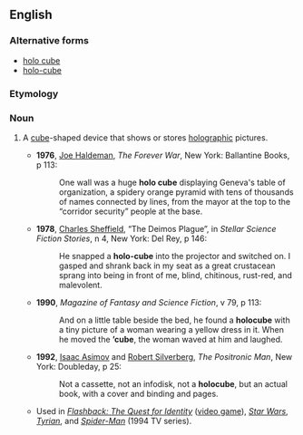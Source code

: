 ==English==

===Alternative forms===
* [[holo cube]]
* [[holo-cube]]

===Etymology===
{{prefix|holo|cube|lang=en}}

===Noun===
{{en-noun}}

# {{context|science fiction|lang=en}} A [[cube]]-shaped device that shows or stores [[holographic]] pictures.
#* '''1976''', [[w:Joe Haldeman|Joe Haldeman]], ''The Forever War'', New York: Ballantine Books, p 113:
#*: One wall was a huge '''holo cube''' displaying Geneva's table of organization, a spidery orange pyramid with tens of thousands of names connected by lines, from the mayor at the top to the “corridor security” people at the base.
#* '''1978''', [[w:Charles Sheffield|Charles Sheffield]], “The Deimos Plague”, in ''Stellar Science Fiction Stories'', n 4, New York: Del Rey, p 146:
#*: He snapped a '''holo-cube''' into the projector and switched on. I gasped and shrank back in my seat as a great crustacean sprang into being in front of me, blind, chitinous, rust-red, and malevolent.
#* '''1990''', ''Magazine of Fantasy and Science Fiction'', v 79, p 113:
#*: And on a little table beside the bed, he found a '''holocube''' with a tiny picture of a woman wearing a yellow dress in it. When he moved the '''’cube''', the woman waved at him and laughed.
#* '''1992''', [[w:Isaac Asimov|Isaac Asimov]] and [[w:Robert Silverberg|Robert Silverberg]], ''The Positronic Man'', New York: Doubleday, p 25:
#*: Not a cassette, not an infodisk, not a '''holocube''', but an actual book, with a cover and binding and pages.
#* Used in ''[[w:Flashback: The Quest for Identity|Flashback: The Quest for Identity]]'' ([[video game]]), ''[[w:Star Wars|Star Wars]]'', ''[[w:Tyrian (video game)|Tyrian]]'', and ''[[w:Spider-Man (1994 TV series)|Spider-Man]]'' (1994 TV series).